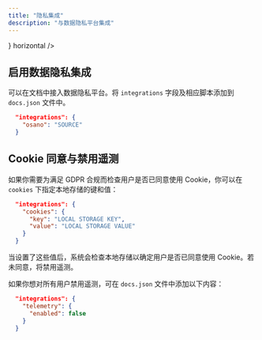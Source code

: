 ```yaml
---
title: "隐私集成"
description: "与数据隐私平台集成"
---
```


<CardGroup>
  <Card title="Osano" href="/zh/integrations/privacy/osano" icon={<svg width="32" height="32" className="h-6 w-6" viewBox="0 0 256 256" fill="none" xmlns="http://www.w3.org/2000/svg"><path fillRule="evenodd" clipRule="evenodd" d="M128 256C198.692 256 256 198.692 256 128C256 57.3076 198.692 0 128 0C57.3076 0 0 57.3076 0 128C0 198.692 57.3076 256 128 256ZM128 192C163.346 192 192 163.346 192 128C192 92.6538 163.346 64 128 64C92.6538 64 64 92.6538 64 128C64 163.346 92.6538 192 128 192Z" fill="#7764FA"/></svg>} horizontal />
</CardGroup>

## 启用数据隐私集成

可以在文档中接入数据隐私平台。将 `integrations` 字段及相应脚本添加到 `docs.json` 文件中。

```json
  "integrations": {
    "osano": "SOURCE"
  }
```

## Cookie 同意与禁用遥测

如果你需要为满足 GDPR 合规而检查用户是否已同意使用 Cookie，你可以在 `cookies` 下指定本地存储的键和值：

```json
  "integrations": {
    "cookies": {
      "key": "LOCAL STORAGE KEY",
      "value": "LOCAL STORAGE VALUE"
    }
  }
```

当设置了这些值后，系统会检查本地存储以确定用户是否已同意使用 Cookie。若未同意，将禁用遥测。

如果你想对所有用户禁用遥测，可在 `docs.json` 文件中添加以下内容：

```json
  "integrations": {
    "telemetry": {
      "enabled": false
    }
  }
```
